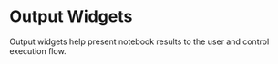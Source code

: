 # Output Widgets



Output widgets help present notebook results to the user and control execution flow.

<Cards>
  <Card
    icon={markdownIcon}
    title="Markdown"
    href="/docs/output-widgets/markdown"
  />
  <Card icon={ outputDirIcon} title="OutputDir" href="/docs/output-widgets/outputdir"/>
  <Card icon={codeDots} title="JSON" href="/docs/output-widgets/json/" />
  <Card icon={handStopIcon} title="Stop" href="/docs/output-widgets/stop/" />
</Cards>
